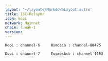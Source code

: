 ```yaml
---
layout: '~/layouts/MarkdownLayout.astro'
title: IBC-Relayer
icon: kopi
network: Mainnet
chain: luwak-1
version:  
---
```

```
Kopi : channel-6     Osmosis : channel-88475
```
```
Kopi : channel-7     Cosmoshub : channel-1253
